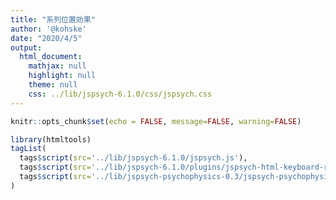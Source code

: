 ```yaml
---
title: "系列位置効果"
author: '@kohske'
date: "2020/4/5"
output:
  html_document:
    mathjax: null
    highlight: null
    theme: null
    css: ../lib/jspsych-6.1.0/css/jspsych.css
---
```


```r
knitr::opts_chunk$set(echo = FALSE, message=FALSE, warning=FALSE)
```

```r
library(htmltools)
tagList(
  tags$script(src='../lib/jspsych-6.1.0/jspsych.js'),
  tags$script(src='../lib/jspsych-6.1.0/plugins/jspsych-html-keyboard-response.js'),
  tags$script(src='../lib/jspsych-psychophysics-0.3/jspsych-psychophysics.js')
)
```

<script>
  var stimulus_duration = 100;
  var interval_duration = 100;
</script>
<script src="main.js"></script>
<textarea id="result" value="1" cols="30" rows="30" maxlength="15" style="display:none"></textarea>


